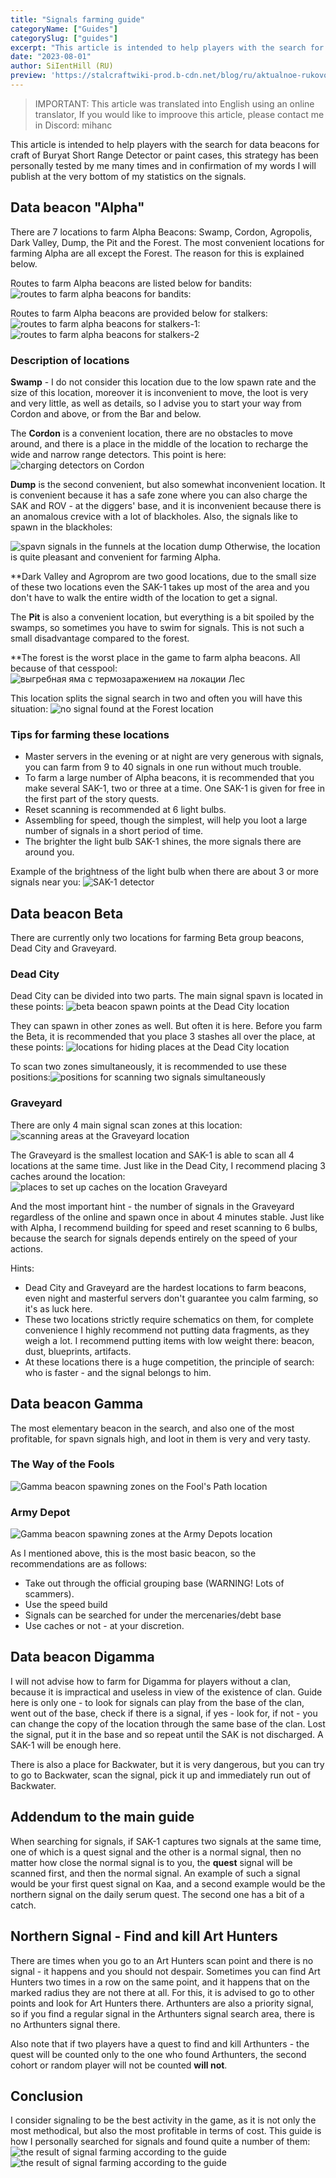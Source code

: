 ```yaml
---
title: "Signals farming guide"
categoryName: ["Guides"]
categorySlug: ["guides"]
excerpt: "This article is intended to help players with the search for data beacons for craft of Buryat or paint cases"
date: "2023-08-01"
author: SiIentHill (RU)
preview: 'https://stalcraftwiki-prod.b-cdn.net/blog/ru/aktualnoe-rukovodstvo-po-farmu-signalov/preview.png'
---
```


> IMPORTANT: This article was translated into English using an online translator, If you would like to improove this article, please contact me in Discord: mihanc

This article is intended to help players with the search for data beacons for craft of Buryat Short Range Detector or paint cases, this strategy has been personally tested by me many times and in confirmation of my words I will publish at the very bottom of my statistics on the signals.

## Data beacon "Alpha"
There are 7 locations to farm Alpha Beacons: Swamp, Cordon, Agropolis, Dark Valley, Dump, the Pit and the Forest. The most convenient locations for farming Alpha are all except the Forest. The reason for this is explained below.

Routes to farm Alpha beacons are listed below for bandits:![routes to farm alpha beacons for bandits:](https://stalcraftwiki-prod.b-cdn.net/blog/ru/aktualnoe-rukovodstvo-po-farmu-signalov/alpha-banditi-marshrut.jpg)

Routes to farm Alpha beacons are provided below for stalkers:![routes to farm alpha beacons for stalkers-1:](https://stalcraftwiki-prod.b-cdn.net/blog/ru/aktualnoe-rukovodstvo-po-farmu-signalov/alpha-marshrut-stalkeri-1.jpg)
![routes to farm alpha beacons for stalkers-2](https://stalcraftwiki-prod.b-cdn.net/blog/ru/aktualnoe-rukovodstvo-po-farmu-signalov/alpha-marshrut-stalkeri-2.jpg)

### Description of locations

**Swamp** - I do not consider this location due to the low spawn rate and the size of this location, moreover it is inconvenient to move, the loot is very and very little, as well as details, so I advise you to start your way from Cordon and above, or from the Bar and below.

The **Cordon** is a convenient location, there are no obstacles to move around, and there is a place in the middle of the location to recharge the wide and narrow range detectors. This point is here:
![charging detectors on Cordon](https://stalcraftwiki-prod.b-cdn.net/blog/ru/aktualnoe-rukovodstvo-po-farmu-signalov/alpha-kordon-zaryadka-detectorov.png)

**Dump** is the second convenient, but also somewhat inconvenient location. It is convenient because it has a safe zone where you can also charge the SAK and ROV - at the diggers' base, and it is inconvenient because there is an anomalous crevice with a lot of blackholes. Also, the signals like to spawn in the blackholes:

![spavn signals in the funnels at the location dump](https://stalcraftwiki-prod.b-cdn.net/blog/ru/aktualnoe-rukovodstvo-po-farmu-signalov/alpha-svalka-voronki.png)
Otherwise, the location is quite pleasant and convenient for farming Alpha.

**Dark Valley and Agroprom are two good locations, due to the small size of these two locations even the SAK-1 takes up most of the area and you don't have to walk the entire width of the location to get a signal.

The **Pit** is also a convenient location, but everything is a bit spoiled by the swamps, so sometimes you have to swim for signals. This is not such a small disadvantage compared to the forest.

**The forest is the worst place in the game to farm alpha beacons. All because of that cesspool:
![выгребная яма с термозаражением на локации Лес](https://stalcraftwiki-prod.b-cdn.net/blog/ru/aktualnoe-rukovodstvo-po-farmu-signalov/alpha-les-vigribnaya-yama.png)

This location splits the signal search in two and often you will have this situation:
![no signal found at the Forest location](https://stalcraftwiki-prod.b-cdn.net/blog/ru/aktualnoe-rukovodstvo-po-farmu-signalov/alpha-les-signal-not-found.png)

### Tips for farming these locations

- Master servers in the evening or at night are very generous with signals, you can farm from 9 to 40 signals in one run without much trouble.
- To farm a large number of Alpha beacons, it is recommended that you make several SAK-1, two or three at a time. One SAK-1 is given for free in the first part of the story quests.
- Reset scanning is recommended at 6 light bulbs.
- Assembling for speed, though the simplest, will help you loot a large number of signals in a short period of time.
- The brighter the light bulb SAK-1 shines, the more signals there are around you.

Example of the brightness of the light bulb when there are about 3 or more signals near you:
![SAK-1 detector](https://stalcraftwiki-prod.b-cdn.net/blog/ru/aktualnoe-rukovodstvo-po-farmu-signalov/alpha-sak-1.png)

## Data beacon Beta
There are currently only two locations for farming Beta group beacons, Dead City and Graveyard.

### Dead City

Dead City can be divided into two parts. The main signal spavn is located in these points:
![beta beacon spawn points at the Dead City location](https://stalcraftwiki-prod.b-cdn.net/blog/ru/aktualnoe-rukovodstvo-po-farmu-signalov/beta-mertviy-gorod.png)

They can spawn in other zones as well. But often it is here. Before you farm the Beta, it is recommended that you place 3 stashes all over the place, at these points:
![locations for hiding places at the Dead City location](https://stalcraftwiki-prod.b-cdn.net/blog/ru/aktualnoe-rukovodstvo-po-farmu-signalov/beta-mertviy-gorod-2.png)

To scan two zones simultaneously, it is recommended to use these positions:![positions for scanning two signals simultaneously](https://stalcraftwiki-prod.b-cdn.net/blog/ru/aktualnoe-rukovodstvo-po-farmu-signalov/beta-mertviy-gorod-3.png)

### **Graveyard**

There are only 4 main signal scan zones at this location:
![scanning areas at the Graveyard location](https://stalcraftwiki-prod.b-cdn.net/blog/ru/aktualnoe-rukovodstvo-po-farmu-signalov/beta-mogilnik.png)

The Graveyard is the smallest location and SAK-1 is able to scan all 4 locations at the same time. Just like in the Dead City, I recommend placing 3 caches around the location:
![places to set up caches on the location Graveyard](https://stalcraftwiki-prod.b-cdn.net/blog/ru/aktualnoe-rukovodstvo-po-farmu-signalov/beta-mogilnik-2.png)

And the most important hint - the number of signals in the Graveyard regardless of the online and spawn once in about 4 minutes stable. Just like with Alpha, I recommend building for speed and reset scanning to 6 bulbs, because the search for signals depends entirely on the speed of your actions.

Hints:
- Dead City and Graveyard are the hardest locations to farm beacons, even night and masterful servers don't guarantee you calm farming, so it's as luck here.
- These two locations strictly require schematics on them, for complete convenience I highly recommend not putting data fragments, as they weigh a lot. I recommend putting items with low weight there: beacon, dust, blueprints, artifacts.
- At these locations there is a huge competition, the principle of search: who is faster - and the signal belongs to him.

## Data beacon Gamma
The most elementary beacon in the search, and also one of the most profitable, for spavn signals high, and loot in them is very and very tasty.

### The Way of the Fools
![Gamma beacon spawning zones on the Fool's Path location](https://stalcraftwiki-prod.b-cdn.net/blog/ru/aktualnoe-rukovodstvo-po-farmu-signalov/gamma-put-durakov.png)

### Army Depot

![Gamma beacon spawning zones at the Army Depots location](https://stalcraftwiki-prod.b-cdn.net/blog/ru/aktualnoe-rukovodstvo-po-farmu-signalov/gamma-arm-skladi.png)

As I mentioned above, this is the most basic beacon, so the recommendations are as follows:
- Take out through the official grouping base (WARNING! Lots of scammers).
- Use the speed build
- Signals can be searched for under the mercenaries/debt base
- Use caches or not - at your discretion.

## Data beacon Digamma
I will not advise how to farm for Digamma for players without a clan, because it is impractical and useless in view of the existence of clan. Guide here is only one - to look for signals can play from the base of the clan, went out of the base, check if there is a signal, if yes - look for, if not - you can change the copy of the location through the same base of the clan. Lost the signal, put it in the base and so repeat until the SAK is not discharged. A SAK-1 will be enough here.

There is also a place for Backwater, but it is very dangerous, but you can try to go to Backwater, scan the signal, pick it up and immediately run out of Backwater.

## Addendum to the main guide

When searching for signals, if SAK-1 captures two signals at the same time, one of which is a quest signal and the other is a normal signal, then no matter how close the normal signal is to you, the **quest** signal will be scanned first, and then the normal signal. An example of such a signal would be your first quest signal on Kaa, and a second example would be the northern signal on the daily serum quest. The second one has a bit of a catch.

## Northern Signal - Find and kill Art Hunters

There are times when you go to an Art Hunters scan point and there is no signal - it happens and you should not despair. Sometimes you can find Art Hunters two times in a row on the same point, and it happens that on the marked radius they are not there at all. For this, it is advised to go to other points and look for Art Hunters there. Arthunters are also a priority signal, so if you find a regular signal in the Arthunters signal search area, there is no Arthunters signal there.

Also note that if two players have a quest to find and kill Arthunters - the quest will be counted only to the one who found Arthunters, the second cohort or random player will not be counted **will not**.

## Conclusion

I consider signaling to be the best activity in the game, as it is not only the most methodical, but also the most profitable in terms of cost. This guide is how I personally searched for signals and found quite a number of them:
![the result of signal farming according to the guide](https://stalcraftwiki-prod.b-cdn.net/blog/ru/aktualnoe-rukovodstvo-po-farmu-signalov/end-result.png)
![the result of signal farming according to the guide](https://stalcraftwiki-prod.b-cdn.net/blog/ru/aktualnoe-rukovodstvo-po-farmu-signalov/end-result-2.png)
